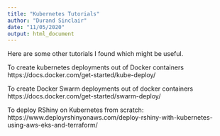 ```yaml
---
title: "Kubernetes Tutorials"
author: "Durand Sinclair"
date: "11/05/2020"
output: html_document
---
```


Here are some other tutorials I found which might be useful.

To create kubernetes deployments out of Docker containers
https://docs.docker.com/get-started/kube-deploy/

To create Docker Swarm deployments out of docker containers
https://docs.docker.com/get-started/swarm-deploy/

To deploy RShiny on Kubernetes from scratch:
https://www.deployrshinyonaws.com/deploy-rshiny-with-kubernetes-using-aws-eks-and-terraform/

